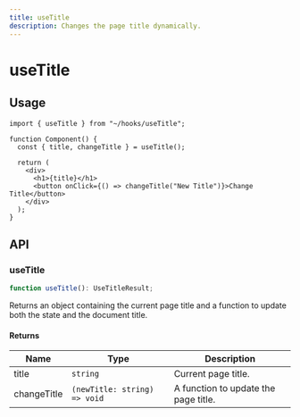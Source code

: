 ```yaml
---
title: useTitle
description: Changes the page title dynamically.
---
```


# useTitle

## Usage

```tsx title="Component.tsx"
import { useTitle } from "~/hooks/useTitle";

function Component() {
  const { title, changeTitle } = useTitle();

  return (
    <div>
      <h1>{title}</h1>
      <button onClick={() => changeTitle("New Title")}>Change Title</button>
    </div>
  );
}
```

## API

### useTitle

```ts title="useTitle.ts"
function useTitle(): UseTitleResult;
```

Returns an object containing the current page title and a function to update both the state and the document title.

#### Returns

| Name        | Type                         | Description                          |
| ----------- | ---------------------------- | ------------------------------------ |
| title       | `string`                     | Current page title.                  |
| changeTitle | `(newTitle: string) => void` | A function to update the page title. |
